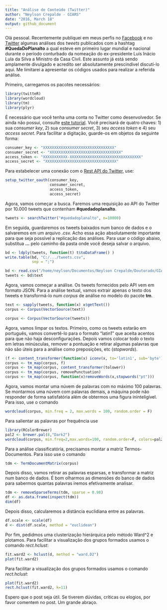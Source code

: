 ```yaml
---
title: "Análise de Conteúdo (Twitter)"
author: "Neylson Crepalde - GIARS"
date: "2016, March 18"
output: github_document
---
```

Olá pessoal. Recentemente publiquei em meus perfis no
[Facebook](https://www.facebook.com/neylson.crepalde) e no
[Twitter](https://twitter.com/NCrepalde) algumas análises dos *tweets*
publicados com a hashtag **#QuedaDoPlanalto** a qual esteve em primeiro lugar
mundial e nacional durante o período conturbado da nomeação do ex-presidente
Luís Inácio Lula da Silva a Ministro da Casa Civil. Este assunto já está sendo
amplamente divulgado e acredito ser absolutamente prescindível discutí-lo aqui.
Me limitarei a apresentar os códigos usados para realizar a referida análise.

Primeiro, carregamos os pacotes necessários:
```r
library(twitteR)
library(wordcloud)
library(tm)
library(plyr)
```

É necessário que você tenha uma conta no Twitter como desenvolvedor. Se ainda não possui, consulte [este tutorial](http://www.r-bloggers.com/setting-up-the-twitter-r-package-for-text-analytics/).
Você precisará de quatro chaves: 1) sua *consumer key*, 2) sua *consumer secret*, 3) seu *access token* e 4) seu *access secret*. Para facilitar a digitação, guarde-os em objetos da seguinte forma:
```r
consumer_key <- "XXXXXXXXXXXXXXXXXXXXXXXXXXXXXXXX"
consumer_secret <- "XXXXXXXXXXXXXXXXXXXXXXXXXXXXXXXX"
access_token <- "XXXXXXXXXXX-XXXXXXXXXXXXXXXXXXXXXXXXXXXXXXXX"
access_secret <- "XXXXXXXXXXXXXXXXXXXXXXXXXXXXXXXX"
```

Para estabelecer uma conexão com o [Rest API do Twitter](https://dev.twitter.com/rest/public), use:
```r
setup_twitter_oauth(consumer_key,
                    consumer_secret,
                    access_token,
                    access_secret)
```

Agora, vamos começar a busca. Faremos uma requisição ao API do Twitter por 10.000 tweets que contenham **#quedadoplanalto**.
```r
tweets <- searchTwitter("#quedadoplanalto", n=10000)
```

Em seguida, guardaremos os tweets baixados num banco de dados e o salvaremos em um arquivo .csv. Acho essa ação absolutamente importante para que seja possível a replicação das análises. Para usar o código abaixo, substitua **...** pelo caminho da pasta onde você deseja salvar o arquivo.
```r
bd <- ldply(tweets, function(t) t$toDataFrame() )
write.table(bd, "C:/.../tweets.csv",
            sep = ";")
```
```r
bd <- read.csv("/home/neylson/Documentos/Neylson Crepalde/Doutorado/GIARS/twitter/tweets_quedadoplanalto.csv", sep = ";", stringsAsFactors = F)
tweets <- bd$text
```
Agora, vamos começar a análise. Os tweets fornecidos pelo API vem em formato JSON. Para a análise textual, vamos extrair apenas o texto dos tweets e transformá-lo num *corpus* de análise no modelo do pacote **tm**.
```r
text <- sapply(tweets, function(x) x$getText())
corpus <- Corpus(VectorSource(text))
```
```r
corpus <- Corpus(VectorSource(tweets))
```

Agora, vamos limpar os textos. Primeiro, como os tweets estarão em português, vamos convertê-lo para o formato "latin1" que aceita acentos para que não haja desconfigurações. Depois vamos colocar todo o texto em letras minúsculas, remover a pontuação e retirar algumas palavras que não são úteis para a análise como preposições, etc (*stopwords*).
```r
(f <- content_transformer(function(x) iconv(x, to='latin1', sub='byte')))
corpus <- tm_map(corpus, f)
corpus <- tm_map(corpus, content_transformer(tolower))
corpus <- tm_map(corpus, removePunctuation)
corpus <- tm_map(corpus, function(x)removeWords(x,stopwords("pt")))
```

Agora, vamos montar uma núvem de palavras com no máximo 100 palavras. Se montarmos uma núvem com palavras demais, a máquina pode não responder de forma satisfatória além de obtermos uma figura ininteligível. Para isso, use o comando
```r
wordcloud(corpus, min.freq = 2, max.words = 100, random.order = F)
```

Para salientar as palavras por frequência use
```r
library(RColorBrewer)
pal2 <- brewer.pal(8,"Dark2")
wordcloud(corpus, min.freq=2,max.words=100, random.order=F, colors=pal2)
```

Para a análise classificatória, precisamos montar a matriz Termos-Documentos. Para isso use o comando
```r
tdm <- TermDocumentMatrix(corpus)
```

Depois disso, vamos retirar as palavras esparsas, e transformar a matriz num banco de dados. É bom olharmos as dimensões do banco de dados para sabermos quantas palavras iremos efetivamente analisar.
```r
tdm <- removeSparseTerms(tdm, sparse = 0.98)
df <- as.data.frame(inspect(tdm))
dim(df)
```

Depois disso, calcularemos a distância euclidiana entre as palavras.
```r
df.scale <- scale(df)
d <- dist(df.scale, method = "euclidean")
```

Por fim, pedidmos uma clusterização hierárquica pelo método Ward^2 e plotamos. Para facilitar a visualização dos grupos formados usamos o comando *rect.hclust*:
```r
fit.ward2 <- hclust(d, method = "ward.D2")
plot(fit.ward2)
```
Para facilitar a visualização dos grupos formados usamos o comando *rect.hclust*:
```r
plot(fit.ward2)
rect.hclust(fit.ward2, k=11)
```

Espero que o post seja útil. Se tiverem dúvidas, críticas ou elogios, por favor comentem no post. Um grande abraço.